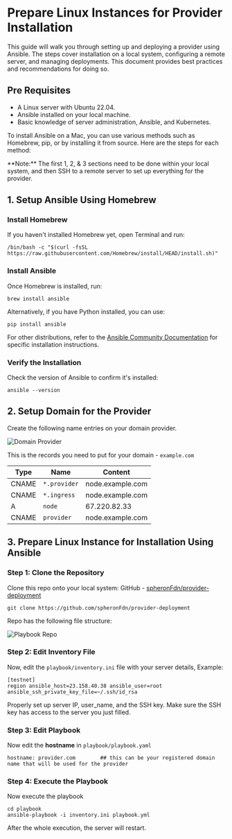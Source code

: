
# Prepare Linux Instances for Provider Installation

This guide will walk you through setting up and deploying a provider using Ansible. The steps cover installation on a local system, configuring a remote server, and managing deployments. This document provides best practices and recommendations for doing so.

## Pre Requisites

- A Linux server with Ubuntu 22.04.
- Ansible installed on your local machine.
- Basic knowledge of server administration, Ansible, and Kubernetes.

To install Ansible on a Mac, you can use various methods such as Homebrew, pip, or by installing it from source. Here are the steps for each method:

<Callout type="info">
**Note:** The first 1, 2, & 3 sections need to be done within your local system, and then SSH to a remote server to set up everything for the provider.
</Callout>


## 1. Setup Ansible Using Homebrew

### Install Homebrew 
If you haven't installed Homebrew yet, open Terminal and run:

```
/bin/bash -c "$(curl -fsSL https://raw.githubusercontent.com/Homebrew/install/HEAD/install.sh)"
```

### Install Ansible
Once Homebrew is installed, run:

```
brew install ansible
```
Alternatively, if you have Python installed, you can use:

```
pip install ansible
```

For other distributions, refer to the [Ansible Community Documentation](https://docs.ansible.com/ansible/latest/installation_guide/installation_distros.html) for specific installation instructions.

### Verify the Installation
Check the version of Ansible to confirm it's installed:

```
ansible --version
```

## 2. Setup Domain for the Provider

Create the following name entries on your domain provider.

![Domain Provider](assets/domain-provider.png)

This is the records you need to put for your domain - `example.com`

| Type | Name           | Content            |
|------|----------------|--------------------|
| CNAME| `*.provider`   | node.example.com   |
| CNAME| `*.ingress`    | node.example.com   |
| A    | `node`         | 67.220.82.33       |
| CNAME| `provider`     | node.example.com   |




## 3. Prepare Linux Instance for Installation Using Ansible

### Step 1: Clone the Repository
Clone this repo onto your local system: GitHub - [spheronFdn/provider-deployment](https://github.com/spheronFdn/provider-deployment)

```
git clone https://github.com/spheronFdn/provider-deployment
```
Repo has the following file structure: 

![Playbook Repo](assets/playbook-repo.png)

### Step 2: Edit Inventory File 

Now, edit the `playbook/inventory.ini` file with your server details, Example:

```
[testnet] 
region ansible_host=23.158.40.38 ansible_user=root ansible_ssh_private_key_file=~/.ssh/id_rsa
```

<Callout type="info">
Properly set up server IP, user_name, and the SSH key. Make sure the SSH key has access to the server you just filled.
</Callout>

### Step 3: Edit Playbook
Now edit the **hostname** in `playbook/playbook.yaml`

```
hostname: provider.com        ## this can be your registered domain name that will be used for the provider
```

### Step 4: Execute the Playbook
Now execute the playbook 

```
cd playbook
ansible-playbook -i inventory.ini playbook.yml
```
After the whole execution, the server will restart.


<Navigation name="Prepare Linux Instances" />
